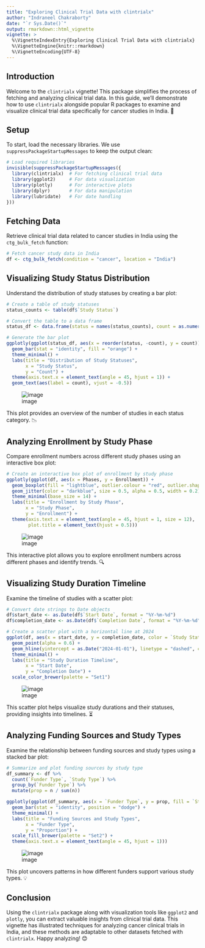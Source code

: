 ```yaml
---
title: "Exploring Clinical Trial Data with clintrialx"
author: "Indraneel Chakraborty"
date: "`r Sys.Date()`"
output: rmarkdown::html_vignette
vignette: >
  %\VignetteIndexEntry{Exploring Clinical Trial Data with clintrialx}
  %\VignetteEngine{knitr::rmarkdown}
  %\VignetteEncoding{UTF-8}
---
```


## Introduction

Welcome to the `clintrialx` vignette! This package simplifies the process of fetching and analyzing clinical trial data. In this guide, we'll demonstrate how to use `clintrialx` alongside popular R packages to examine and visualize clinical trial data specifically for cancer studies in India. 🚀

## Setup

To start, load the necessary libraries. We use `suppressPackageStartupMessages` to keep the output clean:

```r
# Load required libraries
invisible(suppressPackageStartupMessages({
  library(clintrialx)  # For fetching clinical trial data
  library(ggplot2)     # For data visualization
  library(plotly)      # For interactive plots
  library(dplyr)       # For data manipulation
  library(lubridate)   # For date handling
}))
```

## Fetching Data

Retrieve clinical trial data related to cancer studies in India using the `ctg_bulk_fetch` function:

```r
# Fetch cancer study data in India
df <- ctg_bulk_fetch(condition = "cancer", location = "India")
```

## Visualizing Study Status Distribution

Understand the distribution of study statuses by creating a bar plot:

```r
# Create a table of study statuses
status_counts <- table(df$`Study Status`)

# Convert the table to a data frame
status_df <- data.frame(status = names(status_counts), count = as.numeric(status_counts))

# Generate the bar plot
ggplotly(ggplot(status_df, aes(x = reorder(status, -count), y = count)) +
  geom_bar(stat = "identity", fill = "orange") +
  theme_minimal() +
  labs(title = "Distribution of Study Statuses",
       x = "Study Status",
       y = "Count") +
  theme(axis.text.x = element_text(angle = 45, hjust = 1)) +
  geom_text(aes(label = count), vjust = -0.5))
```

![image](https://github.com/user-attachments/assets/633ed6a3-7fe9-4044-92c4-4ec4c26f4cf6)

This plot provides an overview of the number of studies in each status category. 📉

## Analyzing Enrollment by Study Phase

Compare enrollment numbers across different study phases using an interactive box plot:

```r
# Create an interactive box plot of enrollment by study phase
ggplotly(ggplot(df, aes(x = Phases, y = Enrollment)) +
  geom_boxplot(fill = "lightblue", outlier.colour = "red", outlier.shape = 1) +
  geom_jitter(color = "darkblue", size = 0.5, alpha = 0.5, width = 0.2) +
  theme_minimal(base_size = 14) +
  labs(title = "Enrollment by Study Phase",
       x = "Study Phase",
       y = "Enrollment") +
  theme(axis.text.x = element_text(angle = 45, hjust = 1, size = 12),
        plot.title = element_text(hjust = 0.5)))
```

![image](https://github.com/user-attachments/assets/3aef0bff-792b-4689-a80e-ef56b3074765)

This interactive plot allows you to explore enrollment numbers across different phases and identify trends. 🔍

## Visualizing Study Duration Timeline

Examine the timeline of studies with a scatter plot:

```r
# Convert date strings to Date objects
df$start_date <- as.Date(df$`Start Date`, format = "%Y-%m-%d")
df$completion_date <- as.Date(df$`Completion Date`, format = "%Y-%m-%d")

# Create a scatter plot with a horizontal line at 2024
ggplot(df, aes(x = start_date, y = completion_date, color = `Study Status`)) +
  geom_point(alpha = 0.6) +
  geom_hline(yintercept = as.Date("2024-01-01"), linetype = "dashed", color = "blue") +
  theme_minimal() +
  labs(title = "Study Duration Timeline",
       x = "Start Date",
       y = "Completion Date") +
  scale_color_brewer(palette = "Set1")
```

![image](https://github.com/user-attachments/assets/353f12d2-1a08-4e30-879b-bbac1d5d9651)

This scatter plot helps visualize study durations and their statuses, providing insights into timelines. ⏳

## Analyzing Funding Sources and Study Types

Examine the relationship between funding sources and study types using a stacked bar plot:

```r
# Summarize and plot funding sources by study type
df_summary <- df %>%
  count(`Funder Type`, `Study Type`) %>%
  group_by(`Funder Type`) %>%
  mutate(prop = n / sum(n))

ggplotly(ggplot(df_summary, aes(x = `Funder Type`, y = prop, fill = `Study Type`)) +
  geom_bar(stat = "identity", position = "dodge") +
  theme_minimal() +
  labs(title = "Funding Sources and Study Types",
       x = "Funder Type",
       y = "Proportion") +
  scale_fill_brewer(palette = "Set2") +
  theme(axis.text.x = element_text(angle = 45, hjust = 1)))
```

![image](https://github.com/user-attachments/assets/ec71369c-491f-4b26-9b65-cbde1f4e99f0)

This plot uncovers patterns in how different funders support various study types. 💡

## Conclusion

Using the `clintrialx` package along with visualization tools like `ggplot2` and `plotly`, you can extract valuable insights from clinical trial data. This vignette has illustrated techniques for analyzing cancer clinical trials in India, and these methods are adaptable to other datasets fetched with `clintrialx`. Happy analyzing! 😊

